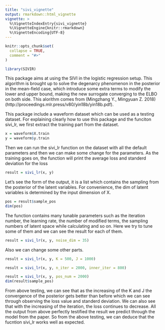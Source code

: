```yaml
---
title: "sivi_vignette"
output: rmarkdown::html_vignette
vignette: >
  %\VignetteIndexEntry{sivi_vignette}
  %\VignetteEngine{knitr::rmarkdown}
  %\VignetteEncoding{UTF-8}
---
```


```r
knitr::opts_chunk$set(
  collapse = TRUE,
  comment = "#>"
)
```

```r
library(SIVIR)
```

This package aims at using the SIVI in the logistic regression setup. This algorithm is brought up to solve the degenarcy phenomenon in the posterior in the mean-field case, which introduce some extra terms to modify the lower and upper bound, making the new surrogate converging to the ELBO on both side. This alorithm comes from (Mingzhang Y., Mingyuan Z. 2018)(http://proceedings.mlr.press/v80/yin18b/yin18b.pdf).

This package include a waveform dataset which can be used as a testing dataset. For explaining clearly how to use this package and the funciton sivi_lr, we first extract the training part from the dataset.
```r
x = waveform$X.train
y = waveform$y.train
```

Then we can run the sivi_lr function on the dataset with all the default parameters and then we can make some change for the parameters. As the training goes on, the function will print the average loss and standerd deviation for the loss
```r
result = sivi_lr(x, y)
```

Let's see the form of the output, it is a list which contains the sampling from the posterior of the latent variables. For convenience, the dim of latent variables is determined by the input dimension of X.
```r
pos = result$sample_pos
dim(pos)
```

The function contains many tunable parameters such as the iteration number, the learning rate, the number of modified terms, the sampling numbers of latent space while calculating and so on. Here we try to tune some of them and we can see the result for each of them.
```r
result = sivi_lr(x, y, noise_dim = 35)
```

Also we can change some other parts.
```r
result = sivi_lr(x, y, K = 500, J = 1000)
```

```r
result = sivi_lr(x, y, n_iter = 2000, inner_iter = 800)
```

```r
result = sivi_lr(x, y, pos_num = 2000)
dim(result$sample_pos)
```

From above testing, we can see that as the increasing of the K and J the convergence of the posterior gets better than before which we can see through observing the loss value and standerd deviation. We can also see that with the increasing of the iteration, the loss continues to decrease. All the output from above perfectly testified the result we predict through the model from the paper. So from the above testing, we can deduce that the fucntion sivi_lr works well as expected.
